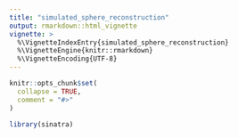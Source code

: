 ```yaml
---
title: "simulated_sphere_reconstruction"
output: rmarkdown::html_vignette
vignette: >
  %\VignetteIndexEntry{simulated_sphere_reconstruction}
  %\VignetteEngine{knitr::rmarkdown}
  %\VignetteEncoding{UTF-8}
---
```


```r
knitr::opts_chunk$set(
  collapse = TRUE,
  comment = "#>"
)
```

```r
library(sinatra)
```
